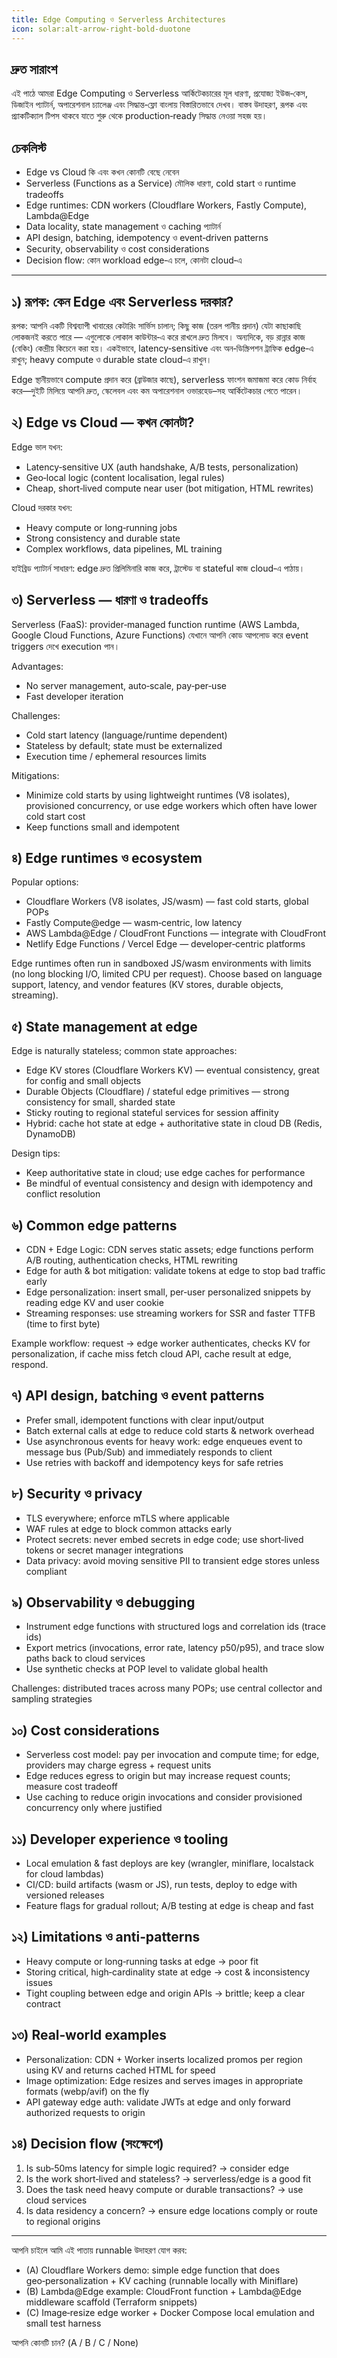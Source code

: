```yaml
---
title: Edge Computing ও Serverless Architectures
icon: solar:alt-arrow-right-bold-duotone
---
```


## দ্রুত সারাংশ

এই পাঠে আমরা Edge Computing ও Serverless আর্কিটেকচারের মূল ধারণা, প্রযোজ্য ইউজ‑কেস, ডিজাইন প্যাটার্ন, অপারেশনাল চ্যালেঞ্জ এবং সিদ্ধান্ত‑ফ্লো বাংলায় বিস্তারিতভাবে দেখব। বাস্তব উদাহরণ, রূপক এবং প্র্যাকটিক্যাল টিপস থাকবে যাতে শুরু থেকে production‑ready সিদ্ধান্ত নেওয়া সহজ হয়।

## চেকলিস্ট

- Edge vs Cloud কি এবং কখন কোনটি বেছে নেবেন
- Serverless (Functions as a Service) মৌলিক ধারণা, cold start ও runtime tradeoffs
- Edge runtimes: CDN workers (Cloudflare Workers, Fastly Compute), Lambda@Edge
- Data locality, state management ও caching প্যাটার্ন
- API design, batching, idempotency ও event‑driven patterns
- Security, observability ও cost considerations
- Decision flow: কোন workload edge‑এ চলে, কোনটা cloud‑এ

---

## ১) রূপক: কেন Edge এবং Serverless দরকার?

রূপক: আপনি একটি বিশ্বব্যাপী খাবারের কেটারিং সার্ভিস চালান; কিছু কাজ (তরল পানীয় প্রদান) যেটা কাছাকাছি লোকজনই করতে পারে — এগুলোকে লোকাল কাউন্টার‑এ করে রাখলে দ্রুত মিলবে। অন্যদিকে, বড় রান্নার কাজ (বেকিং) কেন্দ্রীয় কিচেনে করা হয়। একইভাবে, latency‑sensitive এবং অন‑ডিস্ক্রিপশন ট্রাফিক edge‑এ রাখুন; heavy compute ও durable state cloud‑এ রাখুন।

Edge স্থানীয়ভাবে compute প্রদান করে (ব্রাউজার কাছে), serverless ফাংশন জমাজমা করে কোড নির্বাহ করে—দুইটি মিলিয়ে আপনি দ্রুত, স্কেলেবল এবং কম অপারেশনাল ওভারহেড–সহ আর্কিটেকচার পেতে পারেন।

## ২) Edge vs Cloud — কখন কোনটা?

Edge ভাল যখন:
- Latency‑sensitive UX (auth handshake, A/B tests, personalization)
- Geo‑local logic (content localisation, legal rules)
- Cheap, short‑lived compute near user (bot mitigation, HTML rewrites)

Cloud দরকার যখন:
- Heavy compute or long‑running jobs
- Strong consistency and durable state
- Complex workflows, data pipelines, ML training

হাইব্রিড প্যাটার্ন সাধারণ: edge দ্রুত প্রিলিমিনারি কাজ করে, ট্রাস্টেড বা stateful কাজ cloud‑এ পাঠায়।

## ৩) Serverless — ধারণা ও tradeoffs

Serverless (FaaS): provider‑managed function runtime (AWS Lambda, Google Cloud Functions, Azure Functions) যেখানে আপনি কোড আপলোড করে event triggers দেখে execution পান।

Advantages:
- No server management, auto‑scale, pay‑per‑use
- Fast developer iteration

Challenges:
- Cold start latency (language/runtime dependent)
- Stateless by default; state must be externalized
- Execution time / ephemeral resources limits

Mitigations:
- Minimize cold starts by using lightweight runtimes (V8 isolates), provisioned concurrency, or use edge workers which often have lower cold start cost
- Keep functions small and idempotent

## ৪) Edge runtimes ও ecosystem

Popular options:
- Cloudflare Workers (V8 isolates, JS/wasm) — fast cold starts, global POPs
- Fastly Compute@edge — wasm‑centric, low latency
- AWS Lambda@Edge / CloudFront Functions — integrate with CloudFront
- Netlify Edge Functions / Vercel Edge — developer‑centric platforms

Edge runtimes often run in sandboxed JS/wasm environments with limits (no long blocking I/O, limited CPU per request). Choose based on language support, latency, and vendor features (KV stores, durable objects, streaming).

## ৫) State management at edge

Edge is naturally stateless; common state approaches:
- Edge KV stores (Cloudflare Workers KV) — eventual consistency, great for config and small objects
- Durable Objects (Cloudflare) / stateful edge primitives — strong consistency for small, sharded state
- Sticky routing to regional stateful services for session affinity
- Hybrid: cache hot state at edge + authoritative state in cloud DB (Redis, DynamoDB)

Design tips:
- Keep authoritative state in cloud; use edge caches for performance
- Be mindful of eventual consistency and design with idempotency and conflict resolution

## ৬) Common edge patterns

- CDN + Edge Logic: CDN serves static assets; edge functions perform A/B routing, authentication checks, HTML rewriting
- Edge for auth & bot mitigation: validate tokens at edge to stop bad traffic early
- Edge personalization: insert small, per‑user personalized snippets by reading edge KV and user cookie
- Streaming responses: use streaming workers for SSR and faster TTFB (time to first byte)

Example workflow: request → edge worker authenticates, checks KV for personalization, if cache miss fetch cloud API, cache result at edge, respond.

## ৭) API design, batching ও event patterns

- Prefer small, idempotent functions with clear input/output
- Batch external calls at edge to reduce cold starts & network overhead
- Use asynchronous events for heavy work: edge enqueues event to message bus (Pub/Sub) and immediately responds to client
- Use retries with backoff and idempotency keys for safe retries

## ৮) Security ও privacy

- TLS everywhere; enforce mTLS where applicable
- WAF rules at edge to block common attacks early
- Protect secrets: never embed secrets in edge code; use short‑lived tokens or secret manager integrations
- Data privacy: avoid moving sensitive PII to transient edge stores unless compliant

## ৯) Observability ও debugging

- Instrument edge functions with structured logs and correlation ids (trace ids)
- Export metrics (invocations, error rate, latency p50/p95), and trace slow paths back to cloud services
- Use synthetic checks at POP level to validate global health

Challenges: distributed traces across many POPs; use central collector and sampling strategies

## ১০) Cost considerations

- Serverless cost model: pay per invocation and compute time; for edge, providers may charge egress + request units
- Edge reduces egress to origin but may increase request counts; measure cost tradeoff
- Use caching to reduce origin invocations and consider provisioned concurrency only where justified

## ১১) Developer experience ও tooling

- Local emulation & fast deploys are key (wrangler, miniflare, localstack for cloud lambdas)
- CI/CD: build artifacts (wasm or JS), run tests, deploy to edge with versioned releases
- Feature flags for gradual rollout; A/B testing at edge is cheap and fast

## ১২) Limitations ও anti‑patterns

- Heavy compute or long‑running tasks at edge → poor fit
- Storing critical, high‑cardinality state at edge → cost & inconsistency issues
- Tight coupling between edge and origin APIs → brittle; keep a clear contract

## ১৩) Real‑world examples

- Personalization: CDN + Worker inserts localized promos per region using KV and returns cached HTML for speed
- Image optimization: Edge resizes and serves images in appropriate formats (webp/avif) on the fly
- API gateway edge auth: validate JWTs at edge and only forward authorized requests to origin

## ১৪) Decision flow (সংক্ষেপে)

1. Is sub‑50ms latency for simple logic required? → consider edge
2. Is the work short‑lived and stateless? → serverless/edge is a good fit
3. Does the task need heavy compute or durable transactions? → use cloud services
4. Is data residency a concern? → ensure edge locations comply or route to regional origins

---

আপনি চাইলে আমি এই পাতায় runnable উদাহরণ যোগ করব:

- (A) Cloudflare Workers demo: simple edge function that does geo‑personalization + KV caching (runnable locally with Miniflare)
- (B) Lambda@Edge example: CloudFront function + Lambda@Edge middleware scaffold (Terraform snippets)
- (C) Image‑resize edge worker + Docker Compose local emulation and small test harness

আপনি কোনটি চান? (A / B / C / None)
